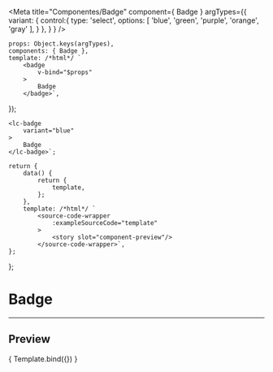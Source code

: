 
<Meta
	title="Componentes/Badge"
	component={ Badge }
	argTypes={{
		variant: {
			control:{
				type: 'select',
				options: [
					'blue',
					'green',
					'purple',
					'orange',
					'gray'
				],
			}
		},
	}
}
/>

	props: Object.keys(argTypes),
	components: { Badge },
	template: /*html*/ `
		<badge
			v-bind="$props" 
		>
			Badge
		</badge>`,
});

	<lc-badge
		variant="blue"
	>
		Badge
	</lc-badge>`;

	return {
		data() {
			return {
				template,
			};
		},
		template: /*html*/ `
			<source-code-wrapper
				:exampleSourceCode="template"
			>
				<story slot="component-preview"/>
			</source-code-wrapper>`,
	};
};

# Badge
---

## Preview

<Canvas>
	<Story
		name="Badge"
		decorators={[docsDecorator]}
		args={{
			variant: 'blue',
		}}
	>
		{ Template.bind({}) }
	</Story>
</Canvas>

<ArgsTable story="Badge" />